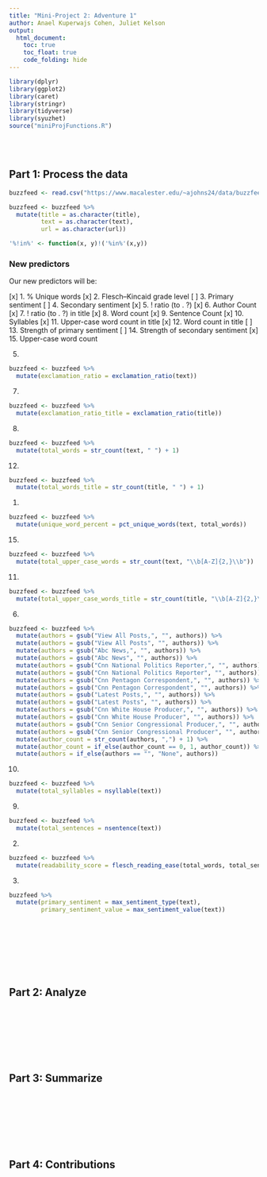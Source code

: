 ```yaml
---
title: "Mini-Project 2: Adventure 1"
author: Anael Kuperwajs Cohen, Juliet Kelson
output: 
  html_document:
    toc: true
    toc_float: true
    code_folding: hide
---
```



```r
library(dplyr)
library(ggplot2)
library(caret)
library(stringr)
library(tidyverse)
library(syuzhet)
source("miniProjFunctions.R")
```


\
\



## Part 1: Process the data

```r
buzzfeed <- read.csv("https://www.macalester.edu/~ajohns24/data/buzzfeed.csv")

buzzfeed <- buzzfeed %>% 
  mutate(title = as.character(title),
         text = as.character(text),
         url = as.character(url))

'%!in%' <- function(x, y)!('%in%'(x,y))
```



### New predictors

Our new predictors will be:

[x] 1. % Unique words
[x] 2. Flesch–Kincaid grade level
[ ] 3. Primary sentiment
[ ] 4. Secondary sentiment
[x] 5. ! ratio (to . ?)
[x] 6. Author Count
[x] 7. ! ratio (to . ?) in title
[x] 8. Word count
[x] 9. Sentence Count
[x] 10. Syllables
[x] 11. Upper-case word count in title
[x] 12. Word count in title
[ ] 13. Strength of primary sentiment
[ ] 14. Strength of secondary sentiment
[x] 15. Upper-case word count


5.
```r
buzzfeed <- buzzfeed %>% 
  mutate(exclamation_ratio = exclamation_ratio(text))
```

7.
```r
buzzfeed <- buzzfeed %>% 
  mutate(exclamation_ratio_title = exclamation_ratio(title))
```

8.
```r
buzzfeed <- buzzfeed %>% 
  mutate(total_words = str_count(text, " ") + 1)
```

12.
```r
buzzfeed <- buzzfeed %>% 
  mutate(total_words_title = str_count(title, " ") + 1)
```

1.
```r
buzzfeed <- buzzfeed %>% 
  mutate(unique_word_percent = pct_unique_words(text, total_words))
```

15.
```r
buzzfeed <- buzzfeed %>% 
  mutate(total_upper_case_words = str_count(text, "\\b[A-Z]{2,}\\b"))
```

11.
```r
buzzfeed <- buzzfeed %>% 
  mutate(total_upper_case_words_title = str_count(title, "\\b[A-Z]{2,}\\b"))
```

6.
```r
buzzfeed <- buzzfeed %>%
  mutate(authors = gsub("View All Posts,", "", authors)) %>%
  mutate(authors = gsub("View All Posts", "", authors)) %>%
  mutate(authors = gsub("Abc News,", "", authors)) %>%
  mutate(authors = gsub("Abc News", "", authors)) %>%
  mutate(authors = gsub("Cnn National Politics Reporter,", "", authors)) %>%
  mutate(authors = gsub("Cnn National Politics Reporter", "", authors)) %>%
  mutate(authors = gsub("Cnn Pentagon Correspondent,", "", authors)) %>%
  mutate(authors = gsub("Cnn Pentagon Correspondent", "", authors)) %>%
  mutate(authors = gsub("Latest Posts,", "", authors)) %>%
  mutate(authors = gsub("Latest Posts", "", authors)) %>%
  mutate(authors = gsub("Cnn White House Producer,", "", authors)) %>%
  mutate(authors = gsub("Cnn White House Producer", "", authors)) %>%
  mutate(authors = gsub("Cnn Senior Congressional Producer,", "", authors)) %>%
  mutate(authors = gsub("Cnn Senior Congressional Producer", "", authors)) %>%
  mutate(author_count = str_count(authors, ",") + 1) %>% 
  mutate(author_count = if_else(author_count == 0, 1, author_count)) %>% 
  mutate(authors = if_else(authors == "", "None", authors))
```

10.
```r
buzzfeed <- buzzfeed %>% 
  mutate(total_syllables = nsyllable(text))
```

9.
```r
buzzfeed <- buzzfeed %>% 
  mutate(total_sentences = nsentence(text))
```

2.
```r
buzzfeed <- buzzfeed %>% 
  mutate(readability_score = flesch_reading_ease(total_words, total_sentences, total_syllables))
```

3.
```r
buzzfeed %>% 
  mutate(primary_sentiment = max_sentiment_type(text),
         primary_sentiment_value = max_sentiment_value(text))
```



\
\
\
\
\
\



## Part 2: Analyze


\
\
\
\
\
\



## Part 3: Summarize




\
\
\
\
\
\



## Part 4: Contributions

